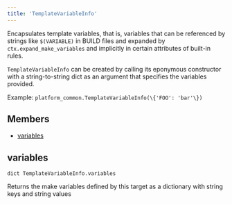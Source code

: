 ```yaml
---
title: 'TemplateVariableInfo'
---
```



Encapsulates template variables, that is, variables that can be referenced by strings like `$(VARIABLE)` in BUILD files and expanded by `ctx.expand_make_variables` and implicitly in certain attributes of built-in rules.

`TemplateVariableInfo` can be created by calling its eponymous constructor with a string-to-string dict as an argument that specifies the variables provided.

Example: `platform_common.TemplateVariableInfo(\{'FOO': 'bar'\})`

## Members

* [variables](#variables)

## variables

```
dict TemplateVariableInfo.variables
```

Returns the make variables defined by this target as a dictionary with string keys and string values